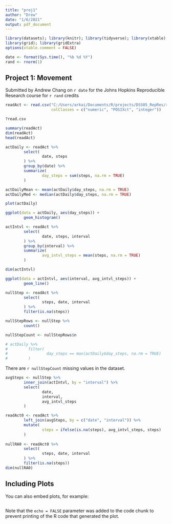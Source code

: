 ```yaml
---
title: "proj1"
author: "Drew"
date: "1/6/2021"
output: pdf_document
---
```


```r
library(datasets); library(knitr); library(tidyverse); library(xtable); library(ggplot2)
library(grid); library(gridExtra)
options(xtable.comment = FALSE)
```

```r
date <- format(Sys.time(), "%b %d %Y")
rand <- rnorm(1)
```

## Project 1: Movement
Submitted by Andrew Chang on `r date` for the Johns Hopkins Reproducible Research course for `r rand` credits

```r
readAct <- read.csv("C:/Users/arkai/Documents/R/projects/DSS05_RepRes/repdata_data_activity/activity.csv", 
                    colClasses = c("numeric", "POSIXct", "integer")) 

?read.csv

summary(readAct)
dim(readAct)
head(readAct)

actDaily <- readAct %>%
        select(
                date, steps
        ) %>%
        group_by(date) %>%
        summarize(
                day_steps = sum(steps, na.rm = TRUE)
        )

actDailyMean <- mean(actDaily$day_steps, na.rm = TRUE)
actDailyMed <- median(actDaily$day_steps, na.rm = TRUE)

plot(actDaily)

ggplot(data = actDaily, aes(day_steps)) + 
        geom_histogram()

actIntvl <- readAct %>%
        select(
                date, steps, interval
        ) %>%
        group_by(interval) %>%
        summarize(
                avg_intvl_steps = mean(steps, na.rm = TRUE)
        )

dim(actIntvl)

ggplot(data = actIntvl, aes(interval, avg_intvl_steps)) + 
        geom_line()

nullStep <- readAct %>%
        select(
                steps, date, interval
        ) %>%
        filter(is.na(steps))

nullStepRows <- nullStep %>%
        count()

nullStepCount <- nullStepRows$n

# actDaily %>%
#         filter(
#                 day_steps == max(actDaily$day_steps, na.rm = TRUE)
#         )

```

There are `r nullStepCount` missing values in the dataset.  


```r

avgSteps <- nullStep %>%
        inner_join(actIntvl, by = "interval") %>%
        select(
                date,
                interval,
                avg_intvl_steps
        )

readAct0 <- readAct %>%
        left_join(avgSteps, by = c("date", "interval")) %>%
        mutate(
                steps = ifelse(is.na(steps), avg_intvl_steps, steps)
        )
        
nullRA0 <- readAct0 %>%
        select(
                steps, date, interval
        ) %>%
        filter(is.na(steps))
dim(nullRA0)

```

## Including Plots

You can also embed plots, for example:

```r

```

Note that the `echo = FALSE` parameter was added to the code chunk to prevent printing of the R code that generated the plot.
